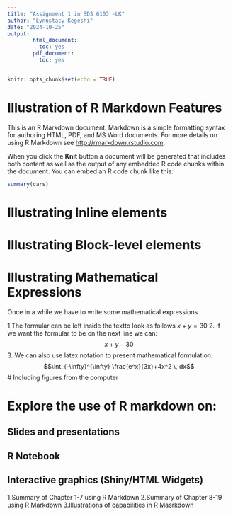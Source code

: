```yaml
---
title: "Assignment 1 in SDS 6103 -LK"
author: "Lynnstacy Kegeshi"
date: "2024-10-25"
output: 
        html_document:
          toc: yes
        pdf_document: 
          toc: yes
---
```


```r
knitr::opts_chunk$set(echo = TRUE)
```

# Illustration of R Markdown Features

This is an R Markdown document. Markdown is a simple formatting syntax for authoring HTML, PDF, and MS Word documents. For more details on using R Markdown see <http://rmarkdown.rstudio.com>.

When you click the **Knit** button a document will be generated that includes both content as well as the output of any embedded R code chunks within the document. You can embed an R code chunk like this:

```r
summary(cars)
```

# Illustrating Inline elements


# Illustrating Block-level elements


# Illustrating Mathematical Expressions
Once in a while we have to write some mathematical expressions

1.The formular can be left inside the textto look as follows $x + y = 30$
2. If we want the formular to be on the next line we can: $$x+y-30$$
3. We can also use latex notation to present mathematical formulation.
$$\int_{-\infty}^{\infty} \frac{e^x}{3x}+4x^2 \, dx$$
# Including figures from the computer

# Explore the use of R markdown on: 
## Slides and presentations
## R Notebook
## Interactive graphics (Shiny/HTML Widgets)

1.Summary of Chapter 1-7 using R Markdown
2.Summary of Chapter 8-19 using R Markdown
3.Illustrations of capabilities in R Masrkdown
